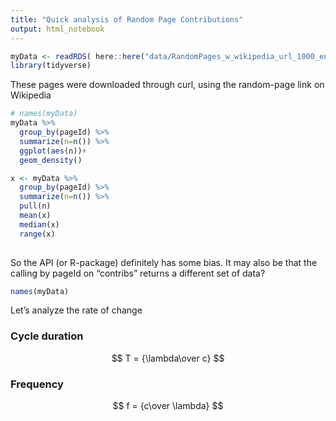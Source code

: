 ```yaml
---
title: "Quick analysis of Random Page Contributions"
output: html_notebook
---
```



```r
myData <- readRDS( here::here("data/RandomPages_w_wikipedia_url_1000_en_contributions.RDS") )
library(tidyverse)
```

These pages were downloaded through curl, using the random-page link on Wikipedia
```r
# names(myData)
myData %>% 
  group_by(pageId) %>%
  summarize(n=n()) %>% 
  ggplot(aes(n))+
  geom_density()
```

```r
x <- myData %>% 
  group_by(pageId) %>%
  summarize(n=n()) %>% 
  pull(n)
  mean(x)
  median(x)
  range(x)
  
```

So the API (or R-package) definitely has some bias. It may also be that the calling by pageId on "contribs" returns a different set of data?

```r
names(myData)
```

Let's analyze the rate of change 

### Cycle duration
$$
 T = {\lambda\over c}
$$

### Frequency
$$
f = {c\over \lambda}
$$